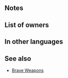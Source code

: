 {{Weapon Infobox
|tagid=SID_忍の刀
|weaponType=Sword
|might=6
|range=1
|effect=Grants Spd+4. Inflicts Def/Res-4. If unit initiates combat, unit attacks twice.
|userVersion1=Main
|userVersion2=Sub
|cost=200
|exclusive=0
|statModifiers=0,6,4,-4,-4
|required=Steel Sword
|properties=
}}
==Notes==
{{IfUnitInitiates}}
{{Brave weapon interaction}}
==List of owners==
{{Skill Hero List}}
==In other languages==
{{OtherLanguages
|japanese=忍の刀
|german=Ninja-Katana
|spanishEU=Katana ninja
|spanishLA=Katana ninja
|french=Katana ninja
|italian=Katana ninja
|chineseTW=忍刀
|portuguese=Katana ninja
}}
==See also==
{{See also skills|cond=Description LIKE '%inflicts Def/Res-%Unit attacks twice%' AND (SP=300 OR Exclusive='1')}}
* [[Brave Weapons]]
{{Weapons Navbox}}